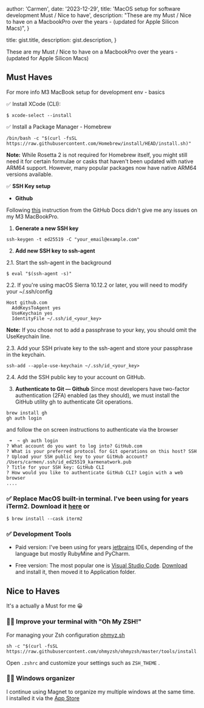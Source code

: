 

  author: 'Carmen',
  date: '2023-12-29',
  title: 'MacOS setup for software development Must / Nice to have',
  description:
    "These are my Must / Nice to have on a MacbookPro over the years - (updated for Apple Silicon Macs)",
}

  title: gist.title,
  description: gist.description,
}


These are my Must / Nice to have on a MacbookPro over the years - (updated for Apple Silicon Macs)

##  Must Haves
For more info <Link href={linkSetupBasics}>M3 MacBook setup for development env - basics</Link>

✅ Install XCode (CLI):

```
$ xcode-select --install
```

✅ Install a Package Manager - Homebrew
```
/bin/bash -c "$(curl -fsSL https://raw.githubusercontent.com/Homebrew/install/HEAD/install.sh)"
```
**Note:** While Rosetta 2 is not required for Homebrew itself, you might still need it for certain formulae or casks that haven't been updated with native ARM64 support. However, many popular packages now have native ARM64 versions available. 

✅ **SSH Key setup**

- **Github**

Following [this](https://docs.github.com/en/authentication/connecting-to-github-with-ssh/generating-a-new-ssh-key-and-adding-it-to-the-ssh-agent) instruction from the GitHub Docs didn't give me any issues on my M3 MacBookPro.

1. **Generate a new SSH key** 

`ssh-keygen -t ed25519 -C "your_email@example.com"`

2. **Add new SSH key to ssh-agent** 

2.1. Start the ssh-agent in the background
```
$ eval "$(ssh-agent -s)"
```
2.2.  If you're using macOS Sierra 10.12.2 or later, you will need to modify your ~/.ssh/config
```
Host github.com
  AddKeysToAgent yes
  UseKeychain yes 
  IdentityFile ~/.ssh/id_<your_key>
```
**Note:** If you chose not to add a passphrase to your key, you should omit the UseKeychain line.

2.3. Add your SSH private key to the ssh-agent and store your passphrase in the keychain.
```
ssh-add --apple-use-keychain ~/.ssh/id_<your_key>
```

2.4. Add the SSH public key to your account on GitHub.


3. **Authenticate to Git — Github** 
Since most developers have two-factor authentication (2FA) enabled (as they should), we must install the GitHub utility gh to authenticate Git operations.

```
brew install gh
gh auth login
```
and follow the on screen instructions to authenticate via the browser
```
 ➜  ~ gh auth login
? What account do you want to log into? GitHub.com
? What is your preferred protocol for Git operations on this host? SSH
? Upload your SSH public key to your GitHub account? /Users/carmen/.ssh/id_ed25519_karmenatwork.pub
? Title for your SSH key: GitHub CLI
? How would you like to authenticate GitHub CLI? Login with a web browser
....
```

### ✅ Replace MacOS built-in terminal. I've been using for years iTerm2. Download it [here](https://iterm2.com/downloads.html) or 

```
$ brew install --cask iterm2
````  

### ✅ Development Tools
- Paid version: I've been using for years [jetbrains](https://www.jetbrains.com/) IDEs, depending of the language but mostly RubyMine and PyCharm. 

- Free version: The most popular one is [Visual Studio Code](https://code.visualstudio.com/). [Download](https://code.visualstudio.com/Download) and  install it, then moved it to Application folder.


## Nice to Haves 

It's a actually a Must for me 😀

### 👌🏽 Improve your terminal with "Oh My ZSH!"
For managing your Zsh configuration [ohmyz.sh](https://ohmyz.sh/)

```
sh -c "$(curl -fsSL https://raw.githubusercontent.com/ohmyzsh/ohmyzsh/master/tools/install.sh)"
```

Open `.zshrc` and customize your settings such as `ZSH_THEME` .


### 👌🏽 Windows organizer 
I continue using Magnet to organize my multiple windows at the same time. I installed it via the [App Store](https://apps.apple.com/br/app/magnet/id441258766?l=en&mt=12)